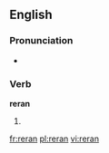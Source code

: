 ==English==

===Pronunciation===
*{{IPA|/'ɻiːɻæn/}}

===Verb===
'''reran'''

# {{past tense of| to [[rerun]]}}

[[fr:reran]]
[[pl:reran]]
[[vi:reran]]